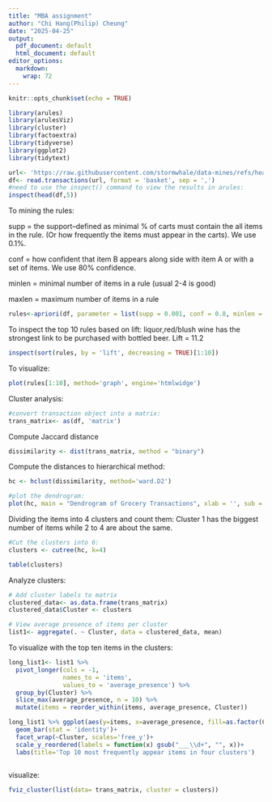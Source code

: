 ```yaml
---
title: "MBA assignment"
author: "Chi Hang(Philip) Cheung"
date: "2025-04-25"
output:
  pdf_document: default
  html_document: default
editor_options:
  markdown:
    wrap: 72
---
```


```r
knitr::opts_chunk$set(echo = TRUE)
```

```r
library(arules)
library(arulesViz)
library(cluster)
library(factoextra)
library(tidyverse)
library(ggplot2)
library(tidytext)
```

```r
url<- 'https://raw.githubusercontent.com/stormwhale/data-mines/refs/heads/main/GroceryDataSet.csv'
df<- read.transactions(url, format = 'basket', sep = ',')
#need to use the inspect() command to view the results in arules:
inspect(head(df,5))
```

To mining the rules:

supp = the support--defined as minimal % of carts must contain the all
items in the rule. (Or how frequently the items must appear in the
carts). We use 0.1%.

conf = how confident that item B appears along side with item A or with
a set of items. We use 80% confidence.

minlen = minimal number of items in a rule (usual 2-4 is good)

maxlen = maximum number of items in a rule

```r
rules<-apriori(df, parameter = list(supp = 0.001, conf = 0.8, minlen = 2, maxlen = 4), control = list(verbose=FALSE))
```

To inspect the top 10 rules based on lift: liquor,red/blush wine has the
strongest link to be purchased with bottled beer. Lift = 11.2

```r
inspect(sort(rules, by = 'lift', decreasing = TRUE)[1:10])

```

To visualize:

```r
plot(rules[1:10], method='graph', engine='htmlwidge')
```

Cluster analysis:

```r
#convert transaction object into a matrix:
trans_matrix<- as(df, 'matrix')
```

Compute Jaccard distance

```r
dissimilarity <- dist(trans_matrix, method = "binary")
```

Compute the distances to hierarchical method:

```r
hc <- hclust(dissimilarity, method='ward.D2')

#plot the dendrogram:
plot(hc, main = "Dendrogram of Grocery Transactions", xlab = '', sub = '')
```

Dividing the items into 4 clusters and count them: Cluster 1 has the
biggest number of items while 2 to 4 are about the same.

```r
#Cut the clusters into 6:
clusters <- cutree(hc, k=4)

table(clusters)
```

Analyze clusters:

```r
# Add cluster labels to matrix
clustered_data<- as.data.frame(trans_matrix)
clustered_data$Cluster <- clusters

# View average presence of items per cluster
list1<- aggregate(. ~ Cluster, data = clustered_data, mean)
```

To visualize with the top ten items in the clusters:

```r
long_list1<- list1 %>% 
  pivot_longer(cols = -1,
               names_to = 'items',
               values_to = 'average_presence') %>% 
  group_by(Cluster) %>% 
  slice_max(average_presence, n = 10) %>% 
  mutate(items = reorder_within(items, average_presence, Cluster))

long_list1 %>% ggplot(aes(y=items, x=average_presence, fill=as.factor(Cluster)))+
  geom_bar(stat = 'identity')+
  facet_wrap(~Cluster, scales='free_y')+
  scale_y_reordered(labels = function(x) gsub("___\\d+", "", x))+
  labs(title='Top 10 most frequently appear items in four clusters')
  

```

visualize:

```r
fviz_cluster(list(data= trans_matrix, cluster = clusters))
```
